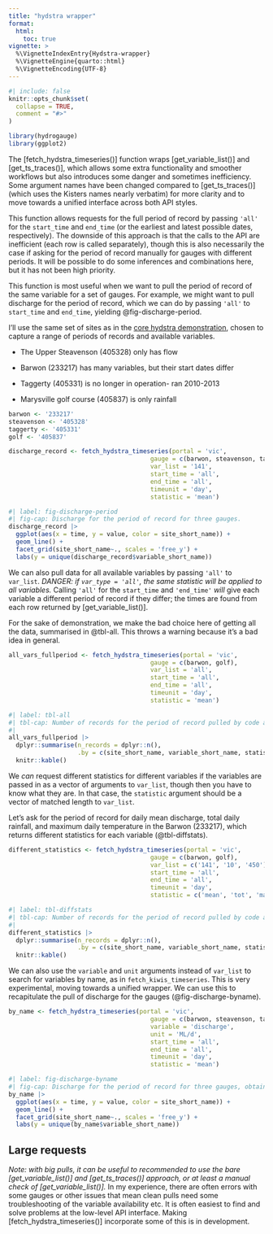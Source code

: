 ```yaml
---
title: "hydstra wrapper"
format: 
  html:
    toc: true
vignette: >
  %\VignetteIndexEntry{Hydstra-wrapper}
  %\VignetteEngine{quarto::html}
  %\VignetteEncoding{UTF-8}
---
```


```r
#| include: false
knitr::opts_chunk$set(
  collapse = TRUE,
  comment = "#>"
)
```

```r
library(hydrogauge)
library(ggplot2)
```

The [fetch_hydstra_timeseries()] function wraps [get_variable_list()] and [get_ts_traces()], which allows some extra functionality and smoother workflows but also introduces some danger and sometimes inefficiency. Some argument names have been changed compared to [get_ts_traces()] (which uses the Kisters names nearly verbatim) for more clarity and to move towards a unified interface across both API styles.

This function allows requests for the full period of record by passing `'all'` for the `start_time` and `end_time` (or the earliest and latest possible dates, respectively). The downside of this approach is that the calls to the API are inefficient (each row is called separately), though this is also necessarily the case if asking for the period of record manually for gauges with different periods. It will be possible to do some inferences and combinations here, but it has not been high priority. 

This function is most useful when we want to pull the period of record of the same variable for a set of gauges. For example, we might want to pull discharge for the period of record, which we can do by passing `'all'` to `start_time` and `end_time`, yielding @fig-discharge-period.

I'll use the same set of sites as in the [core hydstra demonstration](hydstra_traces_workflow.qmd), chosen to capture a range of periods of records and available variables.

-   The Upper Steavenson (405328) only has flow

-   Barwon (233217) has many variables, but their start dates differ

-   Taggerty (405331) is no longer in operation- ran 2010-2013

-   Marysville golf course (405837) is only rainfall

```r
barwon <- '233217'
steavenson <- '405328'
taggerty <- '405331'
golf <- '405837'
```

```r
discharge_record <- fetch_hydstra_timeseries(portal = 'vic', 
                                       gauge = c(barwon, steavenson, taggerty),
                                       var_list = '141',
                                       start_time = 'all',
                                       end_time = 'all',
                                       timeunit = 'day',
                                       statistic = 'mean')
```

```r
#| label: fig-discharge-period
#| fig-cap: Discharge for the period of record for three gauges.
discharge_record |> 
  ggplot(aes(x = time, y = value, color = site_short_name)) +
  geom_line() +
  facet_grid(site_short_name~., scales = 'free_y') +
  labs(y = unique(discharge_record$variable_short_name))
```

We can also pull data for all available variables by passing `'all'` to `var_list`. *DANGER: if `var_type = 'all'`, the same statistic will be applied to all variables.* Calling `'all'` for the `start_time` and `'end_time'` *will* give each variable a different period of record if they differ; the times are found from each row returned by [get_variable_list()]. 

For the sake of demonstration, we make the bad choice here of getting all the data, summarised in @tbl-all. This throws a warning because it's a bad idea in general.

```r
all_vars_fullperiod <- fetch_hydstra_timeseries(portal = 'vic', 
                                       gauge = c(barwon, golf),
                                       var_list = 'all',
                                       start_time = 'all',
                                       end_time = 'all',
                                       timeunit = 'day',
                                       statistic = 'mean')
```
```r
#| label: tbl-all
#| tbl-cap: Number of records for the period of record pulled by code above. Note that the Rainfall measurements will be daily means, which is not appropriate.
#| 
all_vars_fullperiod |> 
  dplyr::summarise(n_records = dplyr::n(), 
                   .by = c(site_short_name, variable_short_name, statistic)) |> 
  knitr::kable()
```

We *can* request different statistics for different variables if the variables are passed in as a vector of arguments to `var_list`, though then you have to know what they are. In that case, the `statistic` argument should be a vector of matched length to `var_list`.

Let's ask for the period of record for daily mean discharge, total daily rainfall, and maximum daily temperature in the Barwon (233217), which returns different statistics for each variable (@tbl-diffstats).

```r
different_statistics <- fetch_hydstra_timeseries(portal = 'vic', 
                                       gauge = c(barwon, golf),
                                       var_list = c('141', '10', '450'),
                                       start_time = 'all',
                                       end_time = 'all',
                                       timeunit = 'day',
                                       statistic = c('mean', 'tot', 'max'))
```

```r
#| label: tbl-diffstats
#| tbl-cap: Number of records for the period of record pulled by code above. By using a vector of statistics matching the vector of var_list, we can use different statistics for each variable.
#| 
different_statistics |> 
  dplyr::summarise(n_records = dplyr::n(), 
                   .by = c(site_short_name, variable_short_name, statistic)) |> 
  knitr::kable()
```

We can also use the `variable` and `unit` arguments instead of `var_list` to search for variables by name, as in `fetch_kiwis_timeseries`. This is very experimental, moving towards a unified wrapper. We can use this to recapitulate the pull of discharge for the gauges (@fig-discharge-byname).

```r
by_name <- fetch_hydstra_timeseries(portal = 'vic', 
                                       gauge = c(barwon, steavenson, taggerty),
                                       variable = 'discharge',
                                       unit = 'ML/d',
                                       start_time = 'all',
                                       end_time = 'all',
                                       timeunit = 'day',
                                       statistic = 'mean')
```

```r
#| label: fig-discharge-byname
#| fig-cap: Discharge for the period of record for three gauges, obtained by name.
by_name |> 
  ggplot(aes(x = time, y = value, color = site_short_name)) +
  geom_line() +
  facet_grid(site_short_name~., scales = 'free_y') +
  labs(y = unique(by_name$variable_short_name))
```

## Large requests

*Note: with big pulls, it can be useful to recommended to use the bare [get_variable_list()] and [get_ts_traces()] approach, or at least a manual check of [get_variable_list()].* In my experience, there are often errors with some gauges or other issues that mean clean pulls need some troubleshooting of the variable availability etc. It is often easiest to find and solve problems at the low-level API interface. Making [fetch_hydstra_timeseries()] incorporate some of this is in development.
